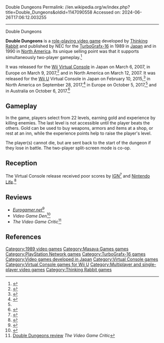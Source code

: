 Double Dungeons
Permalink: //en.wikipedia.org/w/index.php?title=Double_Dungeons&oldid=1147090558
Accessed on: 2024-06-26T17:06:12.003255



------
Double Dungeons
{{Short description|1990 role-playing video game}}
{{Infobox video game
|title          = Double Dungeons
|image          = Double Dungeons cover.jpg
|developer      = [[Thinking Rabbit]]
|publisher      = {{Video game release|JP|[[Masaya Games]]<ref>{{cite web|title=ゲームタイトル|url=http://www.masayagames.com/titles|website=メサイヤゲームス|accessdate=15 October 2017|language=ja}}</ref>|NA|[[NEC]]}}
|designer       = 
|series         = 
|engine         =
|released       = December 31, 1990
|genre          = [[Role-playing video game|RPG]]
|modes          = [[Single-player video game|Single-player]], [[Multiplayer video game|multiplayer]] ([[Split screen (computer graphics)|split-screen]])
|platforms      = [[TurboGrafx-16]]
}}

'''Double Dungeons''' is a [[role-playing video game]] developed by [[Thinking Rabbit]] and published by NEC for the [[TurboGrafx-16]] in 1989 in [[Japan]] and in 1990 in [[North America]]. Its unique selling point was that it supports simultaneously two-player gameplay.<ref>{{cite web|title=Double Dungeons for Wii|url=https://www.nintendo.com/games/detail/4aiczzaQ6KJmCG7Sa_N0Sv277lDG8geG|website=Nintendo|accessdate=15 October 2017|language=en-us}}</ref>

It was released for the [[Wii]] [[Virtual Console]] in Japan on March 6, 2007, in Europe on March 9, 2007,<ref name="EU VC">{{cite web|title=Double Dungeons |url=https://www.nintendo.co.uk/Games/TurboGrafx/Double-Dungeons--276984.html |website=Nintendo of Europe GmbH|accessdate=15 October 2017}}</ref> and in North America on March 12, 2007. It was released for the [[Wii U]] Virtual Console in Japan on February 10, 2015,<ref>{{cite web|title=DOUBLE DUNGEONS|url=http://www.konami.jp/products/dl_wiiu_doubledungeons_vc/index.html|website=Konami|accessdate=15 October 2017}}</ref> in North America on September 28, 2017,<ref>{{cite web|title=Double Dungeons for Wii U|url=https://www.nintendo.com/games/detail/double-dungeons-wii-u|website=Nintendo|accessdate=15 October 2017|language=en-us}}</ref> in Europe on October 5, 2017,<ref name="EU VC"/> and in Australia on October 6, 2017.<ref>{{cite web|last=Wassenaar|first=Troy|title=Aussie Nintendo Download Updates (6/10) - Rapid Growth - eShop News from Vooks|url=https://www.vooks.net/aussie-nintendo-download-updates-610-rapid-growth/|website=Vooks|accessdate=15 October 2017|date=5 October 2017}}</ref>

==Gameplay==
In the game, players select from 22 levels, earning gold and experience by killing enemies. The last level is not accessible until the player beats the others. Gold can be used to buy weapons, armors and items at a shop, or rest at an inn, while the experience points help to raise the player's level.

The player(s) cannot die, but are sent back to the start of the dungeon if they lose in battle. The two-player split-screen mode is co-op.

== Reception ==
The Virtual Console release received poor scores by [[IGN]]<ref>{{cite web|last=Thomas|first=Lucas M.|title=Double Dungeons Review|url=http://ign.com/articles/2007/03/14/double-dungeons-review|website=IGN|accessdate=15 October 2017|date=13 March 2007}}</ref> and [[Nintendo Life]].<ref>{{cite web|last=Dillard|first=Corbie|title=Review: Double Dungeons (Virtual Console / TurboGrafx-16)|url=http://www.nintendolife.com/reviews/2007/03/double_dungeons_virtual_console|website=Nintendo Life|accessdate=15 October 2017|date=10 March 2007}}</ref>

==Reviews==
*''[[Eurogamer.net]]''<ref>{{cite news | url=http://www.eurogamer.net/articles/vcroundup_150607 | title=Virtual Console Roundup | newspaper=Eurogamer.net | date=15 June 2007 }}</ref>
*''Video Game Den''<ref>{{cite web | url=http://www.videogameden.com/hucard.htm?ddo | title=Video Game den &#124; PCエンジン &#124; PC Engine Turbografx HuCard reviews }}</ref>
*''The Video Game Critic''<ref>[http://videogamecritic.com/t16ad.htm#Double_Dungeons Double Dungeons review] ''The Video Game Critic''</ref>

==References==
{{reflist}}

[[Category:1989 video games]]
[[Category:Masaya Games games]]
[[Category:PlayStation Network games]]
[[Category:TurboGrafx-16 games]]
[[Category:Video games developed in Japan]]
[[Category:Virtual Console games]]
[[Category:Virtual Console games for Wii U]]
[[Category:Multiplayer and single-player video games]]
[[Category:Thinking Rabbit games]]


{{Rpg-videogame-stub}}